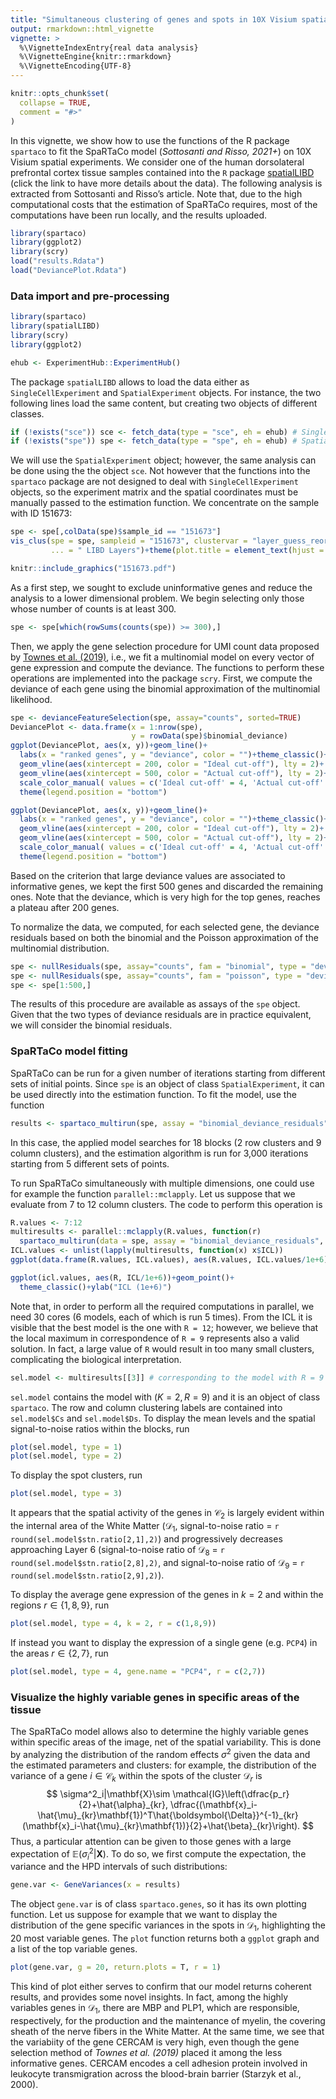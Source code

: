 ```yaml
---
title: "Simultaneous clustering of genes and spots in 10X Visium spatial experiments using SpaRTaCo"
output: rmarkdown::html_vignette
vignette: >
  %\VignetteIndexEntry{real data analysis}
  %\VignetteEngine{knitr::rmarkdown}
  %\VignetteEncoding{UTF-8}
---
```


```r
knitr::opts_chunk$set(
  collapse = TRUE,
  comment = "#>"
)
```

In this vignette, we show how to use  the functions of the R package `spartaco` to fit the SpaRTaCo model (*Sottosanti and Risso, 2021+*) on 10X Visium spatial experiments. We consider one of the human dorsolateral prefrontal cortex tissue samples contained into the `R` package [spatialLIBD](http://spatial.libd.org/spatialLIBD/) (click the link to have more details about the data). The following analysis is extracted from  Sottosanti and Risso's article. Note that, due to the high computational costs that the estimation of SpaRTaCo requires, most of the computations have  been run locally, and the results uploaded.


```r
library(spartaco)
library(ggplot2)
library(scry)
load("results.Rdata")
load("DeviancePlot.Rdata")
```


### Data import and pre-processing

```r
library(spartaco)
library(spatialLIBD)
library(scry)
library(ggplot2)

ehub <- ExperimentHub::ExperimentHub()
```

The package `spatialLIBD` allows to load the data either as `SingleCellExperiment` and `SpatialExperiment` objects. For instance, the two following lines load the same content, but creating two objects of different classes.

```r
if (!exists("sce")) sce <- fetch_data(type = "sce", eh = ehub) # SingleCellExperiment
if (!exists("spe")) spe <- fetch_data(type = "spe", eh = ehub) # SpatialExperiment
```

We will use the `SpatialExperiment` object; however, the same analysis can be done using the the object `sce`. Not however that the functions into the `spartaco` package are not designed to deal with `SingleCellExperiment` objects, so the experiment matrix and the spatial coordinates must be manually passed to the estimation function. We concentrate on the sample with ID 151673:

```r
spe <- spe[,colData(spe)$sample_id == "151673"]
vis_clus(spe = spe, sampleid = "151673", clustervar = "layer_guess_reordered", colors = libd_layer_colors,
         ... = " LIBD Layers")+theme(plot.title = element_text(hjust = .5))
```

```r
knitr::include_graphics("151673.pdf")
```


As a first step, we sought to exclude uninformative genes and reduce the analysis to a lower dimensional
problem. We begin selecting only those whose number of counts is at least 300.

```r
spe <- spe[which(rowSums(counts(spe)) >= 300),]
```

Then, we apply the gene selection procedure for UMI count data proposed by [Townes et al.
(2019)](https://genomebiology.biomedcentral.com/articles/10.1186/s13059-019-1861-6), i.e., we fit a multinomial model on every vector of gene expression and compute the deviance. The functions to perform these operations are implemented into the package `scry`. First, we compute the deviance of each gene using the binomial approximation of the multinomial likelihood.

```r
spe <- devianceFeatureSelection(spe, assay="counts", sorted=TRUE)
DeviancePlot <- data.frame(x = 1:nrow(spe),
                           y = rowData(spe)$binomial_deviance)
ggplot(DeviancePlot, aes(x, y))+geom_line()+
  labs(x = "ranked genes", y = "deviance", color = "")+theme_classic()+
  geom_vline(aes(xintercept = 200, color = "Ideal cut-off"), lty = 2)+
  geom_vline(aes(xintercept = 500, color = "Actual cut-off"), lty = 2)+
  scale_color_manual( values = c('Ideal cut-off' = 4, 'Actual cut-off' = 2))+
  theme(legend.position = "bottom")
```

```r
ggplot(DeviancePlot, aes(x, y))+geom_line()+
  labs(x = "ranked genes", y = "deviance", color = "")+theme_classic()+
  geom_vline(aes(xintercept = 200, color = "Ideal cut-off"), lty = 2)+
  geom_vline(aes(xintercept = 500, color = "Actual cut-off"), lty = 2)+
  scale_color_manual( values = c('Ideal cut-off' = 4, 'Actual cut-off' = 2))+
  theme(legend.position = "bottom")
```

Based on the criterion that large deviance values are associated to informative genes, we kept the first
500 genes and discarded the remaining ones. Note that the deviance, which
is very high for the top genes, reaches a plateau after 200 genes. 

To normalize the data, we computed,
for each selected gene, the deviance residuals based on both the binomial and the Poisson approximation of the multinomial
distribution.

```r
spe <- nullResiduals(spe, assay="counts", fam = "binomial", type = "deviance")
spe <- nullResiduals(spe, assay="counts", fam = "poisson", type = "deviance")
spe <- spe[1:500,]
```

The results of this procedure are available as assays of the `spe` object. Given that the two types of deviance residuals are in practice equivalent, we will consider the binomial residuals.

### SpaRTaCo model fitting

SpaRTaCo can be run for a given number of iterations starting from different sets of initial points. Since `spe` is an object of class `SpatialExperiment`, it can be used directly into the estimation function. To fit the model, use the function

```r
results <- spartaco_multirun(spe, assay = "binomial_deviance_residuals", K = 2, R = 9, nstart = 5, max.iter = 3000, mc.cores = 5)
```
 
In this case, the applied model searches for 18 blocks (2 row clusters and 9 column clusters), and the estimation algorithm is run for 3,000 iterations starting from 5 different sets of points.

To run SpaRTaCo simultaneously with multiple dimensions, one could use for example the function `parallel::mclapply`. Let us suppose that we evaluate from 7 to 12 column clusters. The code to perform this operation is

```r
R.values <- 7:12
multiresults <- parallel::mclapply(R.values, function(r)
  spartaco_multirun(data = spe, assay = "binomial_deviance_residuals", K = 2, R = r, nstart = 5, max.iter = 3000, mc.cores = 5), mc.cores = length(R.values))
ICL.values <- unlist(lapply(multiresults, function(x) x$ICL))
ggplot(data.frame(R.values, ICL.values), aes(R.values, ICL.values/1e+6))+geom_point()+theme_classic()+ylab("ICL (1e+6)")
```

```r
ggplot(icl.values, aes(R, ICL/1e+6))+geom_point()+
  theme_classic()+ylab("ICL (1e+6)")
```

Note that, in order to perform all the required computations in parallel, we need 30 cores (6 models, each of which is run 5 times).
From the ICL it is visible that the best model is the one with `R = 12`; however, we believe that the local maximum in correspondence of
`R = 9` represents also a valid solution. In fact, a large value of `R` would result in too many small clusters, complicating the biological interpretation.

```r
sel.model <- multiresults[[3]] # corresponding to the model with R = 9
```

`sel.model` contains the model with $(K=2,R=9)$ and it is an object of class `spartaco`. The row and column clustering labels are contained into `sel.model$Cs` and `sel.model$Ds`. To display the mean levels and the spatial signal-to-noise ratios within the blocks, run


```r
plot(sel.model, type = 1)
plot(sel.model, type = 2)
```

To display the spot clusters, run

```r
plot(sel.model, type = 3)
```

It appears that the spatial activity of the genes in $\mathcal{C}_2$ is largely evident within
the internal area of the White Matter ($\mathcal{D}_1$, signal-to-noise ratio = `r round(sel.model$stn.ratio[2,1],2)`) and progressively decreases approaching Layer
6 (signal-to-noise ratio of $\mathcal{D}_8$ = `r round(sel.model$stn.ratio[2,8],2)`, and signal-to-noise ratio of $\mathcal{D}_9$ = `r round(sel.model$stn.ratio[2,9],2)`).

To display the average gene expression of the genes in $k = 2$ and within the regions $r \in \{1,8,9 \}$, run

```r
plot(sel.model, type = 4, k = 2, r = c(1,8,9))
```

If instead you want to display the expression of a single gene (e.g. `PCP4`) in the areas $r\in\{2,7\}$, run

```r
plot(sel.model, type = 4, gene.name = "PCP4", r = c(2,7))
```

### Visualize the highly variable genes in specific areas of the tissue

The SpaRTaCo model allows also to determine the highly variable genes within specific areas of the image, net of the spatial variability. This is done by analyzing the distribution of the random effects $\sigma^2$ given the data and the estimated parameters and clusters: for example, the distribution of the variance of a gene $i\in\mathcal{C}_k$ within the spots of the cluster $\mathcal{D}_r$ is 
$$
\sigma^2_i|\mathbf{X}\sim \mathcal{IG}\left(\dfrac{p_r}{2}+\hat{\alpha}_{kr}, \dfrac{(\mathbf{x}_i-\hat{\mu}_{kr}\mathbf{1})^T\hat{\boldsymbol{\Delta}}^{-1}_{kr}(\mathbf{x}_i-\hat{\mu}_{kr}\mathbf{1})}{2}+\hat{\beta}_{kr}\right).
$$
Thus, a particular attention can be given to those genes with a large expectation of $\mathbb{E}(\sigma^2_i|\mathbf{X})$. To do so, we first compute the expectation, the variance and the HPD intervals of such distributions:

```r
gene.var <- GeneVariances(x = results)
```

The object `gene.var` is of class `spartaco.genes`, so it has its own plotting function. Let us suppose for example that we want to display the distribution of the gene specific variances in the spots in $\mathcal{D}_1$, highlighting the 20 most variable genes. The `plot` function returns both a `ggplot` graph and a list of the top variable genes.

```r
plot(gene.var, g = 20, return.plots = T, r = 1)
```

This kind of plot either serves to confirm that our model returns coherent results, and provides some novel insights. In fact, among the highly variables genes in $\mathcal{D}_1$, there are MBP and PLP1, which are responsible,
respectively, for the production and the maintenance of myelin, the covering sheath of the nerve fibers in the White Matter. At the same time, we see that the variabiity of the gene CERCAM is very high, even though the gene selection method of  *Townes et al. (2019)* placed it among the less informative genes. CERCAM
encodes a cell adhesion protein involved in leukocyte transmigration across the blood-brain barrier
(Starzyk et al., 2000).
